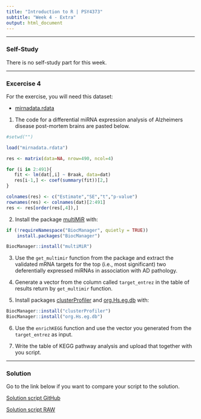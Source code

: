 ```yaml
---
title: "Introduction to R | PSY4373"
subtitle: "Week 4 - Extra"
output: html_document
---
```


---

### Self-Study

There is no self-study part for this week.

---

### Excercise 4

For the exercise, you will need this dataset:

- [mirnadata.rdata](FIX ME!)

1. The code for a differential miRNA expression analysis of Alzheimers disease post-mortem brains are pasted below.

```r
#setwd("")

load("mirnadata.rdata")

res <- matrix(data=NA, nrow=490, ncol=4)

for (i in 2:491){
   fit <- lm(dat[,i] ~ Braak, data=dat)
   res[i-1,] <- coef(summary(fit))[2,]
}

colnames(res) <- c("Estimate","SE","t","p-value")
rownames(res) <- colnames(dat)[2:491]
res <- res[order(res[,4]),]
```

2. Install the package [multiMiR](https://www.bioconductor.org/packages/release/bioc/html/multiMiR.html) with:

```r
if (!requireNamespace("BiocManager", quietly = TRUE))
    install.packages("BiocManager")

BiocManager::install("multiMiR")
```

3. Use the `get_multimir` function from the package and extract the validated mRNA targets for the top (i.e., most significant) two deferentially expressed miRNAs in association with AD pathology.

4. Generate a vector from the column called `target_entrez` in the table of results return by `get_multimir` function.

5. Install packages [clusterProfiler](https://bioconductor.org/packages/release/bioc/html/clusterProfiler.html) and [org.Hs.eg.db](https://bioconductor.org/packages/release/data/annotation/html/org.Hs.eg.db.html) with:

```r
BiocManager::install("clusterProfiler")
BiocManager::install("org.Hs.eg.db")
```

6. Use the `enrichKEGG` function and use the vector you generated from the `target_entrez` as input.

7. Write the table of KEGG pathway analysis and upload that together with you script.

---

### **Solution**

Go to the link below if you want to compare your script to the solution.

[Solution script GitHub](https://github.com/ehsanpishva/IntroR-PSY4373/blob/main/Scripts/IntroR_solution_exercise_4.R)

[Solution script RAW](https://raw.githubusercontent.com/ehsanpishva/IntroR-PSY4373/main/Scripts/IntroR_solution_exercise_4.R)
